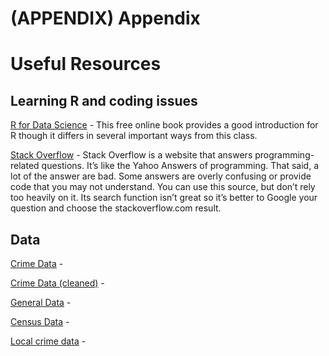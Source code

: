 \cleardoublepage 

# (APPENDIX) Appendix {-}

# Useful Resources

## Learning R and coding issues

[R for Data Science](http://r4ds.had.co.nz/) - This free online book provides a good introduction for R though it differs in several important ways from this class.


[Stack Overflow](http://stackoverflow.com/) - Stack Overflow is a website that answers programming-related questions. It's like the Yahoo Answers of programming. That said, a lot of the answer are bad. Some answers are overly confusing or provide code that you may not understand. You can use this source, but don't rely too heavily on it. Its search function isn't great so it's better to Google your question and choose the stackoverflow.com result. 


## Data

[Crime Data](https://www.icpsr.umich.edu/icpsrweb/content/NACJD/index.html) - 

[Crime Data (cleaned)](http://crimedatatool.com/data) - 

[General Data](https://www.icpsr.umich.edu/icpsrweb/) - 

[Census Data](https://usa.ipums.org/usa/) - 

[Local crime data](https://www.policedatainitiative.org/datasets/) - 
